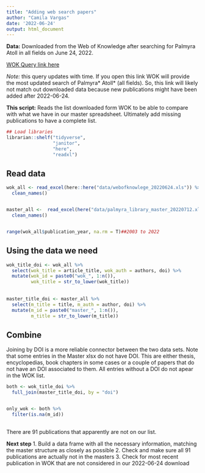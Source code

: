 ```yaml
---
title: "Adding web search papers"
author: "Camila Vargas"
date: '2022-06-24'
output: html_document
---
```


**Data:** Downloaded from the Web of Knowledge after searching for Palmyra Atoll in all fields on June 24, 2022.

[WOK Query link here](https://www.webofscience.com/wos/woscc/summary/5612105c-1fa9-424a-8937-6eacfdc459a0-3fe3e2a6/recently-added/1)

_Note:_ this query updates with time. If you open this link WOK will provide the most updated search of Palmyra* Atoll* (all fields). So, this link will likely not match out downloaded data because new publications might have been added after 2022-06-24.

**This script:** Reads the list downloaded form WOK to be able to compare with what we have in our master spreadsheet. Ultimately add missing publications to have a complete list.


```r

## Load libraries
librarian::shelf("tidyverse",
                 "janitor",
                 "here",
                 "readxl")

```


## Read data


```r
wok_all <- read_excel(here::here("data/webofknowlege_20220624.xls")) %>% 
  clean_names() 


master_all <-  read_excel(here("data/palmyra_library_master_20220712.xlsx"), sheet = "palmyra_publications") %>% 
  clean_names()


range(wok_all$publication_year, na.rm = T)##2003 to 2022

```

## Using the data we need

```r
wok_title_doi <- wok_all %>% 
  select(wok_title = article_title, wok_auth = authors, doi) %>% 
  mutate(wok_id = paste0("wok_", 1:n()),
         wok_title = str_to_lower(wok_title))
  
  
master_title_doi <- master_all %>% 
  select(m_title = title, m_auth = author, doi) %>% 
  mutate(m_id = paste0("master_", 1:n()),
         m_title = str_to_lower(m_title))

```


## Combine
Joining by DOI is a more reliable connector between the two data sets. Note that some entries in the Master xlsx do not have DOI. This are either thesis, encyclopedias, book chapters in some cases or a couple of papers that do not have an DOI associated to them.
All entries without a DOI do not apear in the WOK list.

```r

both <- wok_title_doi %>% 
  full_join(master_title_doi, by = "doi")


only_wok <- both %>% 
  filter(is.na(m_id))
  
```

There are 91 publications that apparently are not on our list.

**Next step** 
1. Build a data frame with all the necessary information, matching the master structure as closely as possible
2. Check and make sure all 91 publications are actually not in the masters
3. Check for most recent publication in WOK that are not considered in our 2022-06-24 download



